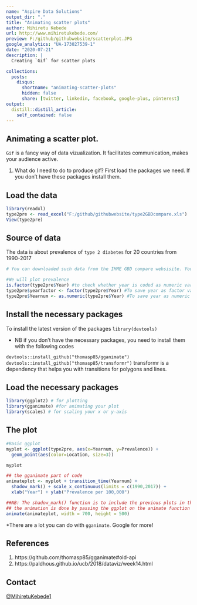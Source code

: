 ```yaml
---
name: "Aspire Data Solutions"
output_dir: "."
title: "Animating scatter plots"
author: Mihiretu Kebede
url: http://www.mihiretukebede.com/ 
preview: F:/github/githubwebsite/scatterplot.JPG
google_analytics: "UA-173027539-1"
date: "2020-07-21"
description: |
  Creating `Gif` for scatter plots

collections:
  posts:
    disqus: 
      shortname: "animating-scatter-plots"
      hidden: false
      share: [twitter, linkedin, facebook, google-plus, pinterest]
output:
  distill::distill_article:
    self_contained: false
---
```


## Animating a scatter plot.

`Gif` is a fancy way of data vizualization. It facilitates communication, makes your audience active. 

1. What do I need to do to produce gif? 
First load the packages we need. 
If you don't have these packages install them. 

## Load the data 

```r
library(readxl)
type2pre <- read_excel("F:/github/githubwebsite/type2GBDcompare.xls")
View(type2pre)
```

## Source of data 
The data is about prevalence of `type 2 diabetes` for 20 countries from 1990-2017

```r
# You can downloaded such data from the IHME GBD compare websisite. You can select any indicator(prevalence, DALYs, mortality, etc). Check their website [GBD](https://vizhub.healthdata.org/gbd-compare/) 

#We will plot prevalence 
is.factor(type2pre$Year) #to check whether year is coded as numeric variable
type2pre$yearfactor <- factor(type2pre$Year) #To save year as factor variable
type2pre$Yearnum <- as.numeric(type2pre$Year) #To save year as numeric variable
```

## Install the necessary packages 
To install the latest version of the packages 
`library(devtools)` 

- NB if you don't have the necessary packages, you need to install them with the following codes

`devtools::install_github("thomasp85/gganimate")`
`devtools::install_github("thomasp85/transformr")` transformr is a dependency that helps you with transitions for polygons and lines. 

## Load the necessary packages

```r
library(ggplot2) # for plotting 
library(gganimate) #for animating your plot
library(scales) # for scaling your x or y-axis 

```

## The plot
```r
#Basic ggplot
myplot <- ggplot(type2pre, aes(x=Yearnum, y=Prevalence)) + 
  geom_point(aes(color=Location, size=3))

myplot

## the gganimate part of code
animateplot <- myplot + transition_time(Yearnum) +
  shadow_mark() + scale_x_continuous(limits = c(1990,2017)) + 
  xlab("Year") + ylab("Prevalence per 100,000")

##NB: The shadow_mark() function is to include the previous plots in the scatter plot.Then each point moves across the variable that passess through the transition_time() function
## the animation is done by passing the ggplot on the animate function of gganimate
animate(animateplot, width = 700, height = 500)

```

*There are a lot you can do with `gganimate`. Google for more!

## References 
1. https://github.com/thomasp85/gganimate#old-api
2. https://paldhous.github.io/ucb/2018/dataviz/week14.html 

## Contact 
 [@MihiretuKebede1](https://twitter.com/MihiretuKebede1) 